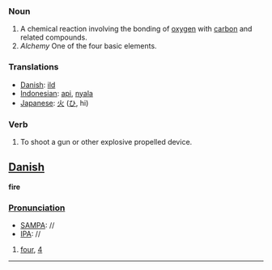 === Noun ===
#A chemical reaction involving the bonding of [[oxygen]] with [[carbon]] and related compounds.
#''Alchemy'' One of the four basic elements.

=== Translations ===
*[[Danish]]: [[ild]]
*[[Indonesian]]: [[api]], [[nyala]]
*[[Japanese]]: [[火]] ([[ひ]], hi)

=== Verb ===
#To shoot a gun or other explosive propelled device.

==[[Danish]]==

'''fire'''

===[[Pronunciation]]===
*[[w:SAMPA|SAMPA]]: //
*[[w:IPA|IPA]]: //

#[[four]], [[4]]

----